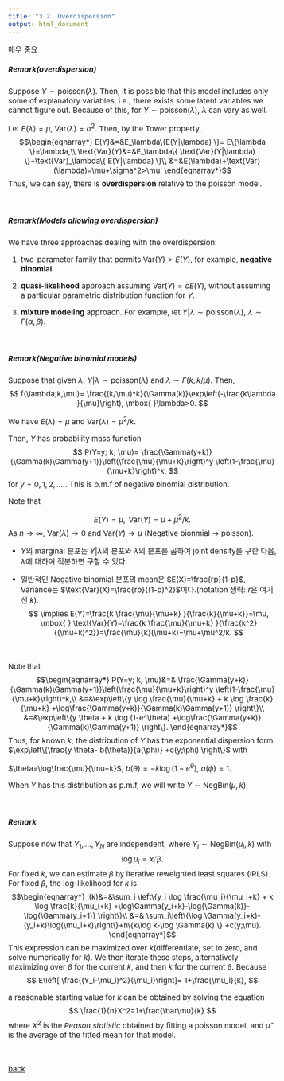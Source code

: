 ```yaml
---
title: "3.2. Overdispersion"
output: html_document
---
```


<style type="text/css">
  
  body, td {
    font-size: 15px;
  }
pre {
  font-size: 15px
}
</style>

매우 중요

##### Remark(overdispersion)
Suppose $Y\sim \text{poisson}(\lambda)$. Then, it is possible that this model includes only some of explanatory variables, i.e., there exists some latent variables we cannot figure out. Because of this, for $Y\sim \text{poisson}(\lambda)$, $\lambda$ can vary as well.

Let $E(\lambda)=\mu$, $\text{Var}(\lambda)=\sigma^2$. Then, by the Tower property,
$$\begin{eqnarray*}
E(Y)&=&E_\lambda\{E(Y|\lambda) \}= E\{\lambda \}=\lambda,\\
\text{Var}(Y)&=&E_\lambda\{ \text{Var}(Y|\lambda) \}+\text{Var}_\lambda\{ E(Y|\lambda) \}\\
&=&E(\lambda)+\text{Var}(\lambda)=\mu+\sigma^2>\mu.
\end{eqnarray*}$$
Thus, we can say, there is **overdispersion** relative to the poisson model. 

&nbsp;&nbsp;

##### Remark(Models allowing overdispersion)
We have three approaches dealing with the overdispersion:

1. two-parameter family that permits $\text{Var}(Y)>E(Y)$, for example, **negative binomial**.

2. **quasi-likelihood** approach assuming $\text{Var}(Y)=cE(Y)$, without assuming a particular parametric distribution function for $Y$.

3. **mixture modeling** approach. For example, let $Y|\lambda\sim \text{poisson}(\lambda)$, $\lambda\sim \Gamma(\alpha, \beta)$. 

&nbsp;&nbsp;




##### Remark(Negative binomial models)
Suppose that given $\lambda$, $Y|\lambda\sim \text{poisson}(\lambda)$ and $\lambda\sim\Gamma(k,k/\mu).$ Then,
$$
f(\lambda;k,\mu)= \frac{(k/\mu)^k}{\Gamma(k)}\exp\left(-\frac{k\lambda }{\mu}\right), \mbox{ }\lambda>0.
$$

We have $E(\lambda)=\mu$ and $\text{Var}(\lambda)=\mu^2/k$.

Then, $Y$ has probability mass function
$$
P(Y=y; k, \mu)= \frac{\Gamma(y+k)}{\Gamma(k)\Gamma(y+1)}\left(\frac{\mu}{\mu+k}\right)^y \left(1-\frac{\mu}{\mu+k}\right)^k,
$$
for $y=0,1,2,\ldots.$. This is p.m.f of negative binomial distribution.

Note that

$$
E(Y)= \mu, \mbox{ } \text{Var}(Y)=\mu+\mu^2/k.
$$
As $n\rightarrow \infty$, $\text{Var}(\lambda)\rightarrow 0$ and $\text{Var}(Y)\rightarrow \mu$ (Negative bionmial $\rightarrow$ poisson).  

   * $Y$의 marginal 분포는 $Y|\lambda$의 분포와 $\lambda$의 분포를 곱하여 joint density를 구한 다음, $\lambda$에 대하여 적분하면 구할 수 있다. 
   
   * 일반적인 Negative binomial 분포의 mean은 $E(X)=\frac{rp}{1-p}$, Variance는 $\text{Var}(X)=\frac{rp}{(1-p)^2}$이다.(notation 생략: $r$은 여기선 $k$). 
     $$
    \implies E(Y)=\frac{k \frac{\mu}{\mu+k} }{\frac{k}{\mu+k}}=\mu, \mbox{ }  \text{Var}(Y)=\frac{k \frac{\mu}{\mu+k} }{\frac{k^2}{(\mu+k)^2}}=\frac{\mu}{k}(\mu+k)=\mu+\mu^2/k.
     $$
     
&nbsp;&nbsp;

Note that
$$\begin{eqnarray*}
P(Y=y; k, \mu)&=& \frac{\Gamma(y+k)}{\Gamma(k)\Gamma(y+1)}\left(\frac{\mu}{\mu+k}\right)^y \left(1-\frac{\mu}{\mu+k}\right)^k,\\
&=&\exp\left\{y \log \frac{\mu}{\mu+k}  + k \log \frac{k}{\mu+k}  +\log\frac{\Gamma(y+k)}{\Gamma(k)\Gamma(y+1)} \right\}\\
&=&\exp\left\{y \theta  + k \log (1-e^\theta)  +\log\frac{\Gamma(y+k)}{\Gamma(k)\Gamma(y+1)} \right\}.
\end{eqnarray*}$$
Thus, for known $k$, the distribution of $Y$ has the exponential dispersion form $\exp\left\{\frac{y \theta- b(\theta)}{a(\phi)}  +c(y;\phi) \right\}$ with 

$\theta=\log\frac{\mu}{\mu+k}$, $b(\theta)=- k\log (1-e^\theta)$, $a(\phi)=1$.

When $Y$ has this distribution as p.m.f, we will write $Y\sim \text{NegBin}(\mu,k)$.

&nbsp;&nbsp;

##### Remark

Suppose now that $Y_1,\ldots,Y_N$ are independent, where $Y_i\sim \text{NegBin}(\mu_i,k)$ with
$$
\log\mu_i=x_i'\beta.
$$
For fixed $k$, we can estimate $\beta$ by iterative reweighted least squares (IRLS). For fixed $\beta$, the log-likelihood for $k$ is
$$\begin{eqnarray*}
l(k)&=&\sum_i \left\{y_i \log \frac{\mu_i}{\mu_i+k}  + k \log \frac{k}{\mu_i+k}  +\log\Gamma(y_i+k)-\log{\Gamma(k)}- \log{\Gamma(y_i+1)} \right\}\\
&=& \sum_i\left\{\log \Gamma(y_i+k)-(y_i+k)\log(\mu_i+k)\right\}+n\{k\log k-\log \Gamma(k)  \} +c(y;\mu).
\end{eqnarray*}$$
This expression can be maximized over $k$(differentiate, set to zero, and solve numerically for $k$). We then iterate these steps, alternatively maximizing over $\beta$ for the current $k$, and then $k$ for the current $\beta$. Because
$$
E\left[ \frac{(Y_i-\mu_i)^2}{\mu_i}\right]= 1+\frac{\mu_i}{k},
$$

a reasonable starting value for $k$ can be obtained by solving the equation
$$
\frac{1}{n}X^2=1+\frac{\bar\mu}{k}
$$
where $X^2$ is the *Peason statistic* obtained by fitting a poisson model, and $\bar\mu$ is the average of the fitted mean for that model. 






&nbsp;&nbsp;

[back](../glm.html)


